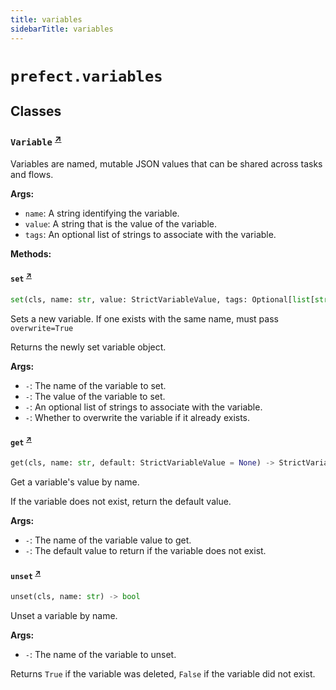 ```yaml
---
title: variables
sidebarTitle: variables
---
```


# `prefect.variables`

## Classes

### `Variable` <sup><a href="https://github.com/PrefectHQ/prefect/blob/main/src/prefect/variables.py#L14" target="_blank">↗</a></sup>


Variables are named, mutable JSON values that can be shared across tasks and flows.

**Args:**
- `name`: A string identifying the variable.
- `value`: A string that is the value of the variable.
- `tags`: An optional list of strings to associate with the variable.


**Methods:**

#### `set` <sup><a href="https://github.com/PrefectHQ/prefect/blob/main/src/prefect/variables.py#L91" target="_blank">↗</a></sup>

```python
set(cls, name: str, value: StrictVariableValue, tags: Optional[list[str]] = None, overwrite: bool = False) -> 'Variable'
```

Sets a new variable. If one exists with the same name, must pass `overwrite=True`

Returns the newly set variable object.

**Args:**
- `-`: The name of the variable to set.
- `-`: The value of the variable to set.
- `-`: An optional list of strings to associate with the variable.
- `-`: Whether to overwrite the variable if it already exists.


#### `get` <sup><a href="https://github.com/PrefectHQ/prefect/blob/main/src/prefect/variables.py#L171" target="_blank">↗</a></sup>

```python
get(cls, name: str, default: StrictVariableValue = None) -> StrictVariableValue
```

Get a variable's value by name.

If the variable does not exist, return the default value.

**Args:**
- `-`: The name of the variable value to get.
- `-`: The default value to return if the variable does not exist.


#### `unset` <sup><a href="https://github.com/PrefectHQ/prefect/blob/main/src/prefect/variables.py#L231" target="_blank">↗</a></sup>

```python
unset(cls, name: str) -> bool
```

Unset a variable by name.

**Args:**
- `-`: The name of the variable to unset.

Returns `True` if the variable was deleted, `False` if the variable did not exist.

